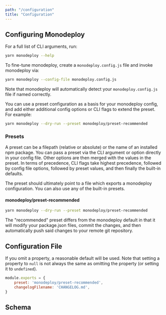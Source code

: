 ```yaml
---
path: "/configuration"
title: "Configuration"
---
```




## Configuring Monodeploy

For a full list of CLI arguments, run:

```bash
yarn monodeploy --help
```

To fine-tune monodeploy, create a `monodeploy.config.js` file and invoke monodeploy via:

```bash
yarn monodeploy --config-file monodeploy.config.js
```

Note that monodeploy will automatically detect your `monodeploy.config.js` file if named correctly.

You can use a preset configuration as a basis for your monodeploy config, and add either additional config options or CLI flags to extend the preset. For example:

```bash
yarn monodeploy --dry-run --preset monodeploy/preset-recommended
```

### Presets

A preset can be a filepath (relative or absolute) or the name of an installed npm package. You can pass a preset via the CLI argument or option directly in your config file. Other options are then merged with the values in the preset. In terms of precedence, CLI flags take highest precedence, followed by config file options, followed by preset values, and then finally the built-in defaults.

The preset should ultimately point to a file which exports a monodeploy configuration. You can also use any of the built-in presets.

#### monodeploy/preset-recommended

```bash
yarn monodeploy --dry-run --preset monodeploy/preset-recommended
```

The "recommended" preset differs from the monodeploy default in that it will modify your package.json files, commit the changes, and then automatically push said changes to your remote git repository.

## Configuration File

If you omit a property, a reasonable default will be used. Note that setting a property to `null` is not always the same as omitting the property (or setting it to `undefined`).

```js
module.exports = {
    preset: 'monodeploy/preset-recommended',
    changelogFilename: 'CHANGELOG.md',
}
```

## Schema

<TypeDocInterface schema={MonodeployTypesDocs} interfaceName="MonodeployConfiguration" />
